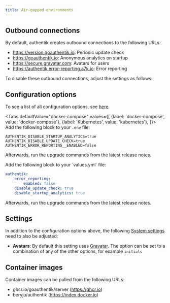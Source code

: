 ```yaml
---
title: Air-gapped environments
---
```


## Outbound connections

By default, authentik creates outbound connections to the following URLs:

-   https://version.goauthentik.io: Periodic update check
-   https://goauthentik.io: Anonymous analytics on startup
-   https://secure.gravatar.com: Avatars for users
-   https://authentik.error-reporting.a7k.io: Error reporting

To disable these outbound connections, adjust the settings as follows:

## Configuration options

To see a list of all configuration options, see [here](./configuration.mdx).


<Tabs
  defaultValue="docker-compose"
  values={[
    {label: 'docker-compose', value: 'docker-compose'},
    {label: 'Kubernetes', value: 'kubernetes'},
  ]}>
  <TabItem value="docker-compose">
Add the following block to your `.env` file:

```shell
AUTHENTIK_DISABLE_STARTUP_ANALYTICS=true
AUTHENTIK_DISABLE_UPDATE_CHECK=true
AUTHENTIK_ERROR_REPORTING__ENABLED=false
```

Afterwards, run the upgrade commands from the latest release notes.

  </TabItem>
  <TabItem value="kubernetes">
Add the following block to your `values.yml` file:

```yaml
authentik:
    error_reporting:
        enabled: false
    disable_update_check: true
    disable_startup_analytics: true
```

Afterwards, run the upgrade commands from the latest release notes.

  </TabItem>
</Tabs>

## Settings

In addition to the configuration options above, the following [System settings](../core/settings.md) need to also be adjusted:

-   **Avatars**: By default this setting uses [Gravatar](https://secure.gravatar.com/). The option can be set to a combination of any of the other options, for example `initials`

## Container images

Container images can be pulled from the following URLs:

-   ghcr.io/goauthentik/server (https://ghcr.io)
-   beryju/authentik (https://index.docker.io)
